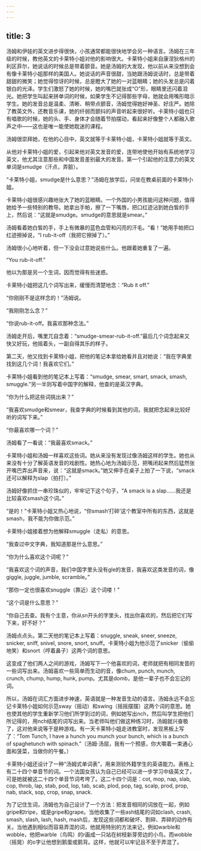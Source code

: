 ```yaml
---
---
---
```

title: 3
---



汤姆和伊娃的英文进步得很快，小孩通常都能很快地学会另一种语言。汤姆在三年级的时候，教他英文的卡莱特小姐对他的影响很大。卡莱特小姐来自康涅狄格州的利区菲尔，她说话的时候总是带着颤音。她是汤姆的大发现，他以前从来没想到会有像卡莱特小姐那样的美国人。她说话的声音很甜，当她跟汤姆说话时，总是带着甜甜的微笑；她觉得惊讶的时候，总是瞪大了她的一对蓝眼睛；她的头发总是闪着银白的光泽。学生们激怒了她的时候，她的嘴巴就张成“O”形，眼睛里还闪着泪光。她把学生叫起来拼单词的时候，如果学生不记得那些字母，她就会用嘴形暗示学生。她的发音总是温柔、清晰、稍带点颤音，汤姆觉得她好神圣、好庄严。她除了教英文外，还教音乐课，她的纤弱而颤抖的声音听起来很好听。卡莱特小姐也只有唱歌的时候，她的头、手、身体才会随着节拍摆动，看起来好像整个人都融入歌声之中——这也是唯一能使她耽迷的课程。

汤姆很崇拜她，在他的心目中，英文就等于卡莱特小姐，卡莱特小姐就等于英文。

从他对卡莱特小姐的爱，引起来他对英文发音的爱，连带地使他开始有系统地学习英文，他尤其注意那些和中国发音差别最大的发音。第一个引起他的注意力的英文单词是smudge（汗点，弄脏）。

“卡莱特小姐，smudge是什么意思？”汤姆在放学后，问坐在教桌前面的卡莱特小姐。

卡莱特小姐很感兴趣地张大了她的蓝眼睛。一个外国的小男孩能问这种问题，值得她给予一些特别的教导。她拿出手帕，擦了一下嘴唇，把口红迹沾到她白皙的手上，然后说：“这就是smudge。smudge的意思就是smear。”

汤姆看着她白皙的手，手上有微暴的蓝色血管和闪亮的汗毛。“看！”她用手帕把口红迹擦掉说，“I rub-it-off（我把它擦掉了）。”

汤姆很小心地听着，但一下没会过意她说些什么。他跟着她重复了一遍。

“You rub-it-off.”

他以为那是另一个生词，因而觉得有些迷惑。

卡莱特小姐把这几个词写出来，缓慢而清楚地念：“Rub it off.”

“你刚刚不是这样念的！”汤姆说。

“我刚刚怎么念？”

“你说rub-it-off。我喜欢那种念法。”

汤姆走开后，嘴里兀自念着：“smudge-smear-rub-it-off.”最后几个词念起来又快又好玩，他摇着头，一副自得其乐的样子。

第二天，他又找到卡莱特小姐，把他的笔记本拿给她看并且对她说：“我在字典里找到这几个词！我喜欢它们。”

卡莱特小姐看到他的笔记本上写着：“smudge, smear, smart, smack, smash, smuggle.”另一半则写着中国字的解释，他查的是英汉字典。

“你为什么把这些词挑出来？”

“我喜欢smudge和smear，我查字典的时候看到其他的词，我就把念起来比较好听的词写下来。”

“你最喜欢哪一个词？”

汤姆看了一看说：“我最喜欢smack。”

卡莱特小姐和汤姆一样喜欢这些词。她从来没有发现过像汤姆这样的学生。她也从来没有十分了解英语发音的戏剧性。她热心地为汤姆示范，把嘴闭起来然后猛然张开嘴巴弄出声音来，说：“这就是smack。”她又伸手在桌子上拍了一下说，“smack还可以解释为slap（拍打）。”

汤姆好像抓住一串珍珠似的，牢牢记下这个句子，“A smack is a slap……我还是比较喜欢smash这个词。”

“是的！”卡莱特小姐又热心地说，“你smash‘打碎’这个教室中所有的东西，这就是smash，我不能为你做示范。”

卡莱特小姐接着想为他解释smuggle（走私）的意思。

“我查过中文字典，我知道那是什么意思。”

“你为什么喜欢这个词呢？”

“我喜欢这个词的声音，我们中国字里头没有gle的发音，我喜欢这类发音的词，像giggle, juggle, jumble, scramble。”

“那你一定也很喜欢snuggle（靠近）这个词喽！”

“这个词是什么意思？”

“你自己去查。我有个主意，你从sn开头的字里头，找出你喜欢的，然后把它们写下来，好不好？”

汤姆点点头。第二天他的笔记本上写着：snuggle, sneak, sneer, sneeze, snicker, sniff, snivel, snore, snort, snuff。卡莱特小姐为他示范了snicker（偷偷地笑）和snort（哼着鼻子）这两个词的意思。

这变成了他们两人之间的游戏，汤姆写下一个他喜欢的词，老师就把有相同发音的一些词写出来。汤姆喜欢一些简单而生动的音，像chum, punch, munch, crunch, chump, hump, hunk, pump。尤其是domb，是他一辈子也不会忘记的词。

所以，汤姆在词汇方面进步神速，英语就是一种发音生动的语言。汤姆永远不会忘记卡莱特小姐如何示范sway（摇动）和swing（摇摇摆摆）这两个词的意思。她也使其他的学生重新学习他们所学到过的词，例如她写出nch，然后叫学生把他们所记得的，用nch结尾的词写出来。当老师叫他们做这种练习时，汤姆就兴奋极了，这对他来说等于是种游戏。有一天卡莱特小姐走进教室时，发现黑板上写了：“Tom Tunch, I have a hunch you munch your bunch, which is a bunch of spaghetunch with spinach.”（汤姆·汤屈，我有一个预感，你大嚼着一束通心面和菠菜，当做你的午餐。）

卡莱特小姐还设计了一种“汤姆式单词表”，用来测验外籍学生的英语能力。表格上有二十四个单音节的词。一个法国女孩认为自己已经可以进一步学习中级英文了，可是她就被这二十四个单音节词考垮了。这二十四个词是：cot, mop, nap, slab, cop, throb, lap, stab, pod, lop, tab, scab, plod, pop, tag, scalp, prod, prop, nab, stack, sop, crop, snap, snack.

为了记住生词，汤姆也为自己设计了一个方法：把发音相同的词放在一起，例如gripe和tripe，或是gripe和grape。当他收集了一些ash结尾的词如clash, crash, smash, slash, lash, hash, mash后，发现这些词都和破坏、割碎、弄碎的动作有关。当他遇到相似而容易弄混的词，他就用特别的方法来记，例如warble和wobble，他把warble（鸟鸣）的r画成一只站在树枝新芽旁边的小鸟，而wobble（摇晃）的o字让他想到鹅蛋或鹅背。这样，他就可以牢记且不至于弄混了。